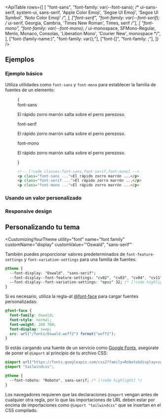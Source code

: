 

<ApiTable
  rows={[
    [
      "font-sans",
      "font-family: var(--font-sans); /* ui-sans-serif, system-ui, sans-serif, 'Apple Color Emoji', 'Segoe UI Emoji', 'Segoe UI Symbol', 'Noto Color Emoji' */",
    ],
    ["font-serif", "font-family: var(--font-serif); /* ui-serif, Georgia, Cambria, 'Times New Roman', Times, serif */"],
    [
      "font-mono",
      "font-family: var(--font-mono); /* ui-monospace, SFMono-Regular, Menlo, Monaco, Consolas, 'Liberation Mono', 'Courier New', monospace */",
    ],
    ["font-(family-name:<custom-property>)", "font-family: var(<custom-property>);"],
    ["font-[<value>]", "font-family: <value>;"],
  ]}
/>

## Ejemplos

### Ejemplo básico

Utiliza utilidades como `font-sans` y `font-mono` para establecer la familia de fuentes de un elemento:

<Figure>

<Example>
  {
    <div className="flex flex-col gap-8">
      <div>
        <span className="mb-3 font-mono text-xs font-medium text-gray-500 dark:text-gray-400">font-sans</span>
        <p className="font-sans text-lg font-medium text-gray-900 dark:text-gray-200">
          El rápido zorro marrón salta sobre el perro perezoso.
        </p>
      </div>
      <div>
        <span className="mb-3 font-mono text-xs font-medium text-gray-500 dark:text-gray-400">font-serif</span>
        <p className="font-serif text-lg font-medium text-gray-900 dark:text-gray-200">
          El rápido zorro marrón salta sobre el perro perezoso.
        </p>
      </div>
      <div>
        <span className="mb-3 font-mono text-xs font-medium text-gray-500 dark:text-gray-400">font-mono</span>
        <p className="font-mono text-lg font-medium text-gray-900 dark:text-gray-200">
          El rápido zorro marrón salta sobre el perro perezoso.
        </p>
      </div>
    </div>
  }
</Example>

```html
<!-- [!code classes:font-sans,font-serif,font-mono] -->
<p class="font-sans ...">El rápido zorro marrón ...</p>
<p class="font-serif ...">El rápido zorro marrón ...</p>
<p class="font-mono ...">El rápido zorro marrón ...</p>
```

</Figure>

### Usando un valor personalizado

<UsingACustomValue utility="font" name="font family" value="Open_Sans" element="p" dataType="family-name" />

### Responsive design

<ResponsiveDesign property="font-family" defaultClass="font-sans" featuredClass="font-serif" element="p" />

## Personalizando tu tema

<CustomizingYourTheme
  utility="font"
  name="font family"
  customName="display"
  customValue='"Oswald", "sans-serif"'
>

También puedes proporcionar valores predeterminados de `font-feature-settings` y `font-variation-settings` para una familia de fuentes:

```css
@theme {
  --font-display: "Oswald", "sans-serif";
  --font-display--font-feature-settings: "cv02", "cv03", "cv04", "cv11"; /* [!code highlight] */
  --font-display--font-variation-settings: "opsz" 32; /* [!code highlight] */
}
```

Si es necesario, utiliza la regla-at [@font-face](https://developer.mozilla.org/en-US/docs/Web/CSS/@font-face) para cargar fuentes personalizadas:

```css
@font-face {
  font-family: Oswald;
  font-style: normal;
  font-weight: 200 700;
  font-display: swap;
  src: url("/fonts/Oswald.woff2") format("woff2");
}
```

Si estás cargando una fuente de un servicio como [Google Fonts](https://fonts.google.com/), asegúrate de poner el `@import` al principio de tu archivo CSS:

```css
@import url("https://fonts.googleapis.com/css2?family=Roboto&display=swap"); /* [!code highlight] */
@import "tailwindcss";

@theme {
  --font-roboto: "Roboto", sans-serif; /* [!code highlight] */
}
```

Los navegadores requieren que las declaraciones `@import` vengan antes de cualquier otra regla, por lo que las importaciones de URL deben estar por encima de importaciones como `@import "tailwindcss"` que se insertan en el CSS compilado.

</CustomizingYourTheme>
